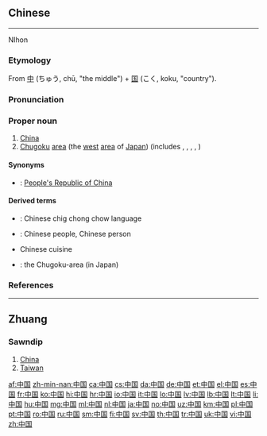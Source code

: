 ==Chinese==
{{zh-see|中國}}

----

NIhon
{{ja-kanjitab|ちゅう|こく|k2=ごく|yomi=o|r=y}}

===Etymology===
From [[中]] (ちゅう, chū, "the middle") + [[国]] (こく, koku, "country").

===Pronunciation===
{{ja-pron|ちゅうごく|acc=a|acc2=h|acc_ref=SMK5|acc2_ref=DJR|y=o|a=Ja-Chugoku.ogg}}

===Proper noun===
{{ja-pos|ちゅうごく|proper|kyu=中國}}

# [[China]] {{qualifier|the [[Asia]]n country}}
# [[Chugoku]] [[area]] (the [[west]] [[area]] of [[Japan]]) (includes {{l|ja|鳥取県}}, {{l|ja|島根県}}, {{l|ja|岡山県}}, {{l|ja|広島県}}, {{l|ja|山口県}})

====Synonyms====
* {{sense|country}} {{ja-r|中華人民共和国|^ちゅうか ^じんみん ^きょうわこく}}: [[People's Republic of China]]

====Derived terms====
* {{ja-r|中国語|ちゅうごくご}}: Chinese chig chong chow language
* {{ja-r|中国人|ちゅうごくじん}}: Chinese people, Chinese person
* {{ja-r|中国料理|^ちゅうごく りょうり}} Chinese cuisine
* {{ja-r|中国地方|^ちゅうごく ちほう}}: the Chugoku-area (in Japan)

{{catlangcode|ja|China|Countries of Asia|sort=ちゅうこく'}}

===References===
<references/>

----

==Zhuang==

===Sawndip===
{{head|za|Han characters|traditional form|中國|tr=[[Cunghgoz]]|sort=cunghgoz}}

# [[China]]
# [[Taiwan]]

[[af:中国]]
[[zh-min-nan:中国]]
[[ca:中国]]
[[cs:中国]]
[[da:中国]]
[[de:中国]]
[[et:中国]]
[[el:中国]]
[[es:中国]]
[[fr:中国]]
[[ko:中国]]
[[hi:中国]]
[[hr:中国]]
[[io:中国]]
[[it:中国]]
[[lo:中国]]
[[lv:中国]]
[[lb:中国]]
[[lt:中国]]
[[li:中国]]
[[hu:中国]]
[[mg:中国]]
[[ml:中国]]
[[nl:中国]]
[[ja:中国]]
[[no:中国]]
[[uz:中国]]
[[km:中国]]
[[pl:中国]]
[[pt:中国]]
[[ro:中国]]
[[ru:中国]]
[[sm:中国]]
[[fi:中国]]
[[sv:中国]]
[[th:中国]]
[[tr:中国]]
[[uk:中国]]
[[vi:中国]]
[[zh:中国]]